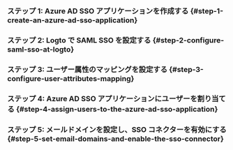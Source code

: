 
### ステップ 1: Azure AD SSO アプリケーションを作成する \{#step-1-create-an-azure-ad-sso-application}

<Step1 />

### ステップ 2: Logto で SAML SSO を設定する \{#step-2-configure-saml-sso-at-logto}

<Step2 />

### ステップ 3: ユーザー属性のマッピングを設定する \{#step-3-configure-user-attributes-mapping}

<Step3 />

### ステップ 4: Azure AD SSO アプリケーションにユーザーを割り当てる \{#step-4-assign-users-to-the-azure-ad-sso-application}

<Step4 />

### ステップ 5: メールドメインを設定し、SSO コネクターを有効にする \{#step-5-set-email-domains-and-enable-the-sso-connector}

<Step5 />
